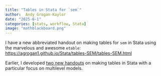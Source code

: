 ```yaml
---
title: "Tables in Stata for `sem`"
author:  Andy Grogan-Kaylor 
date: "2025-6-1"
categories: [stats, workflow, Stata]
image: "mathblackboard.png"
---
```


I have a new abbreviated handout on making tables for `sem` in Stata using the marvelous and awesome `etable`: [https://agrogan1.github.io/Stata/tables-SEM/tables-SEM.html](https://agrogan1.github.io/Stata/tables-SEM/tables-SEM.html)

Earlier, I developed [two new handouts](https://agrogan1.github.io/posts/tables-in-Stata/index.html) on making tables in Stata with a particular focus on multilevel models.





